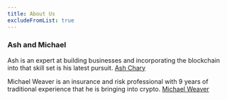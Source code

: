 ```yaml
---
title: About Us
excludeFromList: true
---
```


### Ash and Michael


Ash is an expert at building businesses and incorporating the blockchain into that skill set is his latest pursuit. 
[Ash Chary](./images/AshC.jpg)


Michael Weaver is an insurance and risk professional with 9 years of traditional experience that he is bringing into crypto. 
[Michael Weaver](./images/image11.jpg)

